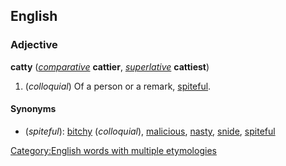 ==English==
===Adjective===
'''catty''' (''[[comparative]]'' '''cattier''', ''[[superlative]]'' '''cattiest''')

#(''colloquial'') Of a person or a remark, [[spiteful]].

====Synonyms====
*(''spiteful''): [[bitchy]] (''colloquial''), [[malicious]], [[nasty]], [[snide]], [[spiteful]]

[[Category:English words with multiple etymologies]]
